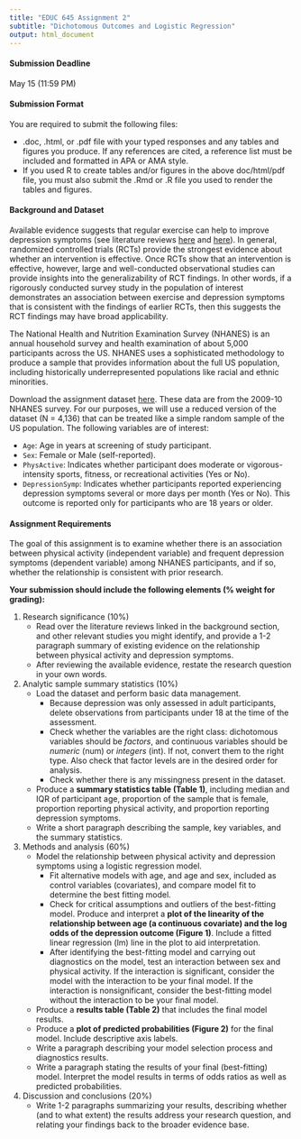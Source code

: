 ```yaml
---
title: "EDUC 645 Assignment 2"
subtitle: "Dichotomous Outcomes and Logistic Regression"
output: html_document
---
```


#### Submission Deadline

May 15 (11:59 PM)

#### Submission Format

You are required to submit the following files:  

 * .doc, .html, or .pdf file with your typed responses and any tables and figures you produce. If any references are cited, a reference list must be included and formatted in APA or AMA style.
 * If you used R to create tables and/or figures in the above doc/html/pdf file, you must also submit the .Rmd or .R file you used to render the tables and figures. 
 
#### Background and Dataset

Available evidence suggests that regular exercise can help to improve depression symptoms (see literature reviews [here](https://doi.org/10.1186/s12889-020-09323-y) and [here](https://uo-educ-quant.github.io/645/articles/Kandola_2019.pdf)). In general, randomized controlled trials (RCTs) provide the strongest evidence about whether an intervention is effective. Once RCTs show that an intervention is effective, however, large and well-conducted observational studies can provide insights into the generalizability of RCT findings. In other words, if a rigorously conducted survey study in the population of interest demonstrates an association between exercise and depression symptoms that is consistent with the findings of earlier RCTs, then this suggests the RCT findings may have broad applicability. 

The National Health and Nutrition Examination Survey (NHANES) is an annual household survey and health examination of about 5,000 participants across the US. NHANES uses a sophisticated methodology to produce a sample that provides information about the full US population, including historically underrepresented populations like racial and ethnic minorities. 

Download the assignment dataset [here](https://uo-educ-quant.github.io/645/data/NHANES_data_Assign1.RData). These data are from the 2009-10 NHANES survey. For our purposes, we will use a reduced version of the dataset (N = 4,136) that can be treated like a simple random sample of the US population. The following variables are of interest:

 * `Age`: Age in years at screening of study participant.
 * `Sex`: Female or Male (self-reported).
 * `PhysActive`: Indicates whether participant does moderate or vigorous-intensity sports, fitness, or recreational activities (Yes or No).
 * `DepressionSymp`: Indicates whether participants reported experiencing depression symptoms several or more days per month (Yes or No). This outcome is reported only for participants who are 18 years or older.

#### Assignment Requirements

The goal of this assignment is to examine whether there is an association between physical activity (independent variable) and frequent depression symptoms (dependent variable) among NHANES participants, and if so, whether the relationship is consistent with prior research. 

**Your submission should include the following elements (% weight for grading):**

1. Research significance (10%) 
    + Read over the literature reviews linked in the background section, and other relevant studies you might identify, and provide a 1-2 paragraph summary of existing evidence on the relationship between physical activity and depression symptoms. 
    + After reviewing the available evidence, restate the research question in your own words. 


2. Analytic sample summary statistics (10%)
    + Load the dataset and perform basic data management.
      + Because depression was only assessed in adult participants, delete observations from participants under 18 at the time of the assessment.  
      + Check whether the variables are the right class: dichotomous variables should be *factors*, and continuous variables should be *numeric* (num) or *integers* (int). If not, convert them to the right type. Also check that factor levels are in the desired order for analysis. 
      + Check whether there is any missingness present in the dataset.
    + Produce a **summary statistics table (Table 1)**, including median and IQR of participant age, proportion of the sample that is female, proportion reporting physical activity, and proportion reporting depression symptoms.
    + Write a short paragraph describing the sample, key variables, and the summary statistics.


3. Methods and analysis (60%)
    + Model the relationship between physical activity and depression symptoms using a logistic regression model.
      + Fit alternative models with age, and age and sex, included as control variables (covariates), and compare model fit to determine the best fitting model.
      + Check for critical assumptions and outliers of the best-fitting model. Produce and interpret a **plot of the linearity of the relationship between age (a continuous covariate) and the log odds of the depression outcome (Figure 1)**. Include a fitted linear regression (lm) line in the plot to aid interpretation. 
      + After identifying the best-fitting model and carrying out diagnostics on the model, test an interaction between sex and physical activity. If the interaction is significant, consider the model with the interaction to be your final model. If the interaction is nonsignificant, consider the best-fitting model without the interaction to be your final model. 
    + Produce a **results table (Table 2)** that includes the final model results.
    + Produce a **plot of predicted probabilities (Figure 2)** for the final model. Include descriptive axis labels. 
    + Write a paragraph describing your model selection process and diagnostics results.
    + Write a paragraph stating the results of your final (best-fitting) model. Interpret the model results in terms of odds ratios as well as predicted probabilities.


4. Discussion and conclusions (20%)
    + Write 1-2 paragraphs summarizing your results, describing whether (and to what extent) the results address your research question, and relating your findings back to the broader evidence base. 

